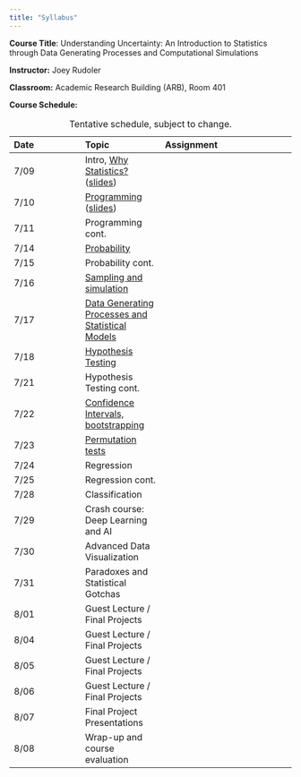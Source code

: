 ```yaml
---
title: "Syllabus"
---
```



**Course Title**: Understanding Uncertainty: An Introduction to Statistics through Data Generating Processes and Computational Simulations

**Instructor:** Joey Rudoler

**Classroom:** Academic Research Building (ARB), Room 401

**Course Schedule:** 

| Date | Topic | Assignment |
|:------|:-------|:------------|
| 7/09 | Intro, [Why Statistics?](../notebooks/lecture-00.ipynb)([slides](../slides/lecture-00-slides.html)) |  |
| 7/10 | [Programming](../notebooks/lecture-01.ipynb) ([slides](../slides/lecture-01-slides.html))|  |
| 7/11 | Programming cont. |  |
| 7/14 | [Probability](../notebooks/lecture-02.ipynb) |  |
| 7/15 | Probability cont. |  |
| 7/16 | [Sampling and simulation](../notebooks/lecture-03.ipynb) |  |
| 7/17 | [Data Generating Processes and Statistical Models](../notebooks/lecture-04.ipynb) |  |
| 7/18 | [Hypothesis Testing](../notebooks/lecture-05.ipynb) |  |
| 7/21 | Hypothesis Testing cont. |  |
| 7/22 | [Confidence Intervals, bootstrapping](../notebooks/lecture-06.ipynb) |  |
| 7/23 | [Permutation tests](../notebooks/lecture-07.ipynb) |  |
| 7/24 | Regression | |
| 7/25 | Regression cont. |  |
| 7/28 | Classification | |
| 7/29 | Crash course: Deep Learning and AI |  |
| 7/30 | Advanced Data Visualization |  |
| 7/31 | Paradoxes and Statistical Gotchas |  |
| 8/01 | Guest Lecture / Final Projects |  |
| 8/04 | Guest Lecture / Final Projects |  |
| 8/05 | Guest Lecture / Final Projects |  |
| 8/06 | Guest Lecture / Final Projects |  |
| 8/07 | Final Project Presentations |  |
| 8/08 | Wrap-up and course evaluation |  |

: Tentative schedule, subject to change.